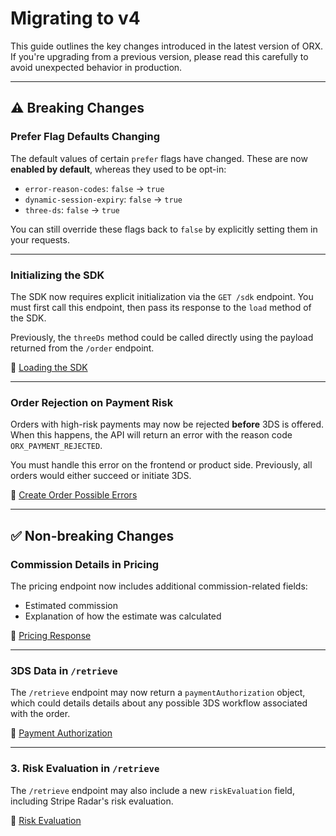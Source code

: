 # Migrating to v4

This guide outlines the key changes introduced in the latest version of ORX. If you're upgrading from a previous version, please read this carefully to avoid unexpected behavior in production.

---

## ⚠️ Breaking Changes

### Prefer Flag Defaults Changing

The default values of certain `prefer` flags have changed. These are now **enabled by default**, whereas they used to be opt-in:

* `error-reason-codes`: `false` → `true`
* `dynamic-session-expiry`: `false` → `true`
* `three-ds`: `false` → `true`

You can still override these flags back to `false` by explicitly setting them in your requests.

---

### Initializing the SDK

The SDK now requires explicit initialization via the `GET /sdk` endpoint. You must first call this endpoint, then pass its response to the `load` method of the SDK. 

Previously, the `threeDs` method could be called directly using the payload returned from the `/order` endpoint.

🔗 [Loading the SDK](/versions/v4/sdk#loading-the-sdk)

---

### Order Rejection on Payment Risk

Orders with high-risk payments may now be rejected **before** 3DS is offered. When this happens, the API will return an error with the reason code `ORX_PAYMENT_REJECTED`.

You must handle this error on the frontend or product side. Previously, all orders would either succeed or initiate 3DS.

🔗 [Create Order Possible Errors](/versions/v4/flights/order#possible-errors)

---

## ✅ Non-breaking Changes

### Commission Details in Pricing

The pricing endpoint now includes additional commission-related fields:

* Estimated commission
* Explanation of how the estimate was calculated

🔗 [Pricing Response](/versions/v4/flights/pricing#response)

---

### 3DS Data in `/retrieve`

The `/retrieve` endpoint may now return a `paymentAuthorization` object, which could details details about any possible 3DS workflow associated with the order.

🔗 [Payment Authorization](/versions/v4/glossary#payment-authorization)

---

### 3. Risk Evaluation in `/retrieve`

The `/retrieve` endpoint may also include a new `riskEvaluation` field, including Stripe Radar's risk evaluation.  

🔗 [Risk Evaluation](/versions/v4/glossary#risk-evaluation)

